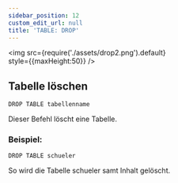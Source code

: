 ```yaml
---
sidebar_position: 12
custom_edit_url: null
title: 'TABLE: DROP'
--- 
```


<img
  src={require('./assets/drop2.png').default}  
  style={{maxHeight:50}}
/>

## Tabelle löschen
```
DROP TABLE tabellenname
```

Dieser Befehl löscht eine Tabelle.

### Beispiel:


```
DROP TABLE schueler
```

So wird die Tabelle schueler samt Inhalt gelöscht.

